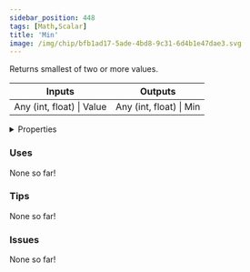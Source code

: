 ```yaml
---
sidebar_position: 448
tags: [Math,Scalar]
title: 'Min'
image: /img/chip/bfb1ad17-5ade-4bd8-9c31-6d4b1e47dae3.svg
---
```


Returns smallest of two or more values.



<IChip uuid="bfb1ad17-5ade-4bd8-9c31-6d4b1e47dae3"/>

<table><thead><tr><th>Inputs</th><th>Outputs</th></tr></thead><tbody><tr><td>Any (int, float) | Value</td><td>Any (int, float) | Min</td></tr></tbody></table>

<details>
  <summary>Properties</summary>
  <div>
    <div>
    <table>
      <tbody>
        <tr>
          <td>Is beta required?</td>
          <td>No</td>
        </tr>
        <tr>
          <td>Is chip a trolling risk?</td>
          <td>No</td>
        </tr>
        <tr>
          <td>Is chip a role assignment risk?</td>
          <td>No</td>
        </tr>
        <tr>
          <td>Chip UUID</td>
          <td>bfb1ad17-5ade-4bd8-9c31-6d4b1e47dae3</td>
        </tr>
        <tr>
          <td>Room availability</td>
          <td>Available everywhere</td>
        </tr>
      </tbody>
    </table>
    </div>
  </div>
</details>

### Uses

None so far!

### Tips

None so far!

### Issues

None so far!
